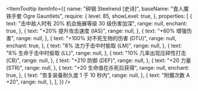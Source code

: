 
<ItemTooltip
  itemInfo={{
    name: "碎钢 Steelrend [史诗]",
    baseName: "食人魔铁手套 Ogre Gauntlets",
    require: {
      level: 85,
      showLevel: true,
    },
    properties: [
      {
        text: "击中敌人时有 20% 机会施展等级 30 级伤害加深",
        range: null,
        enchant: true,
      },
      {
        text: "+20% 提升攻击速度 (IAS)",
        range: null,
      },
      {
        text: "+60% 增强伤害",
        range: null,
      },
      {
        text: "+100% 对不死生物的伤害 (DTU)",
        range: null,
        enchant: true,
      },
      {
        text: "8% 法力于击中时偷取 (LM)",
        range: null,
      },
      {
        text: "8% 生命于击中时偷取 (LL)",
        range: null,
      },
      {
        text: "10% 几率出现压碎性打击 (CB)",
        range: null,
      },
      {
        text: "+210 防御 (DEF)",
        range: null,
      },
      {
        text: "+20 力量 (STR)",
        range: null,
      },
      {
        text: "+20 生命值在杀死后获得",
        range: null,
        enchant: true,
      },
      {
        text: "恢复装备耐久度 1 于 10 秒内",
        range: null,
      },
      {
        text: "附魔次数 A +20",
        range: null,
      },
    ],
  }}
/>
